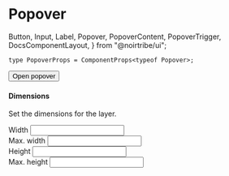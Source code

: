 # Popover

  Button,
  Input,
  Label,
  Popover,
  PopoverContent,
  PopoverTrigger,
  DocsComponentLayout,
} from "@noirtribe/ui";

```tsx
type PopoverProps = ComponentProps<typeof Popover>;
```

<div className="pb-24">
  <DocsComponentLayout
    propInfo={[
      {
        name: "className",
        type: "string",
        defaultValue: "undefined",
        description: "The CSS class name for styling the button.",
      },
    ]}
  >
    <Popover>
      <PopoverTrigger asChild>
        <Button variant="outline">Open popover</Button>
      </PopoverTrigger>
      <PopoverContent className="w-80 bg-secondary">
        <div className="grid gap-4">
          <div className="space-y-2">
            <h4 className="font-medium leading-none">Dimensions</h4>
            <p className="text-sm text-muted-foreground">
              Set the dimensions for the layer.
            </p>
          </div>
          <div className="grid gap-2">
            <div className="grid grid-cols-3 items-center gap-4">
              <Label htmlFor="width">Width</Label>
              <Input
                id="width"
                defaultValue="100%"
                className="col-span-2 h-8"
              />
            </div>
            <div className="grid grid-cols-3 items-center gap-4">
              <Label htmlFor="maxWidth">Max. width</Label>
              <Input
                id="maxWidth"
                defaultValue="300px"
                className="col-span-2 h-8"
              />
            </div>
            <div className="grid grid-cols-3 items-center gap-4">
              <Label htmlFor="height">Height</Label>
              <Input
                id="height"
                defaultValue="25px"
                className="col-span-2 h-8"
              />
            </div>
            <div className="grid grid-cols-3 items-center gap-4">
              <Label htmlFor="maxHeight">Max. height</Label>
              <Input
                id="maxHeight"
                defaultValue="none"
                className="col-span-2 h-8"
              />
            </div>
          </div>
        </div>
      </PopoverContent>
    </Popover>
  </DocsComponentLayout>
</div>
